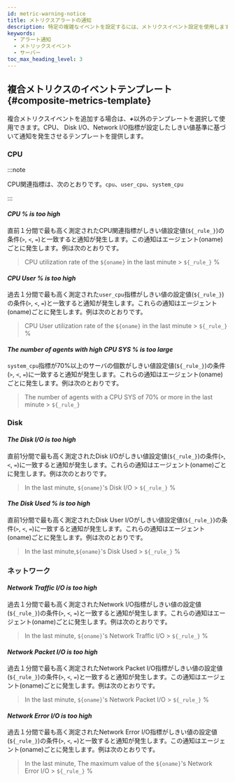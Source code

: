 ```yaml
---
id: metric-warning-notice
title: メトリクスアラートの通知
description: 特定の複雑なイベントを設定するには、メトリクスイベント設定を使用します。
keywords:
  - アラート通知
  - メトリックスイベント
  - サーバー
toc_max_heading_level: 3
---
```



<Metricswarningnotice />


<Compositemetricswarningnotice />


<Metricseventmodifydelete />


<Metricseventconditionselecttargetguide />

## 複合メトリクスのイベントテンプレート{#composite-metrics-template}

複合メトリクスイベントを追加する場合は、***+***<Cmdname sid="create_new_composite_mxql_event" className="uitext" />以外のテンプレートを選択して使用できます。CPU、 Disk I/O、Network I/O指標が設定したしきい値基準に基づいて通知を発生させるテンプレートを提供します。 

<ImgLang img='server-composite-metrics-template.png' desc='サーバー複合メトリクスのイベントテンプレート' />

### CPU

:::note 

CPU関連指標は、次のとおりです。`cpu`、`user_cpu`、`system_cpu`

:::

#### ***CPU % is too high***

直前１分間で最も高く測定されたCPU関連指標がしきい値設定値(`${_rule_}`)の条件(`>`, `<`, `=`)と一致すると通知が発生します。この通知はエージェント(oname)ごとに発生します。<Cmdname sid="message" className="uitext" />例は次のとおりです。

> CPU utilization rate of the `${oname}` in the last minute > `${_rule_}` %

#### ***CPU User % is too high***

過去１分間で最も高く測定された`user_cpu`指標がしきい値の設定値(`${_rule_}`)の条件(`>`, `<`, `=`)と一致すると通知が発生します。これらの通知はエージェント(oname)ごとに発生します。<Cmdname sid="message" className="uitext" />例は次のとおりです。

> CPU User utilization rate of the `${oname}` in the last minute > `${_rule_} `%

#### ***The number of agents with high CPU SYS % is too large***

`system_cpu`指標が70%以上のサーバの個数がしきい値設定値(`${_rule_}`)の条件(`>`, `<`, `=`)に一致すると通知が発生します。これらの通知はエージェント(oname) ごとに発生します。<Cmdname sid="message" className="uitext" />例は次のとおりです。 

> The number of agents with a CPU SYS of 70% or more in the last minute > `${_rule_}`

### Disk

#### ***The Disk I/O is too high***

直前1分間で最も高く測定されたDisk I/Oがしきい値設定値(`${_rule_}`)の条件(`>`, `<`, `=`)に一致すると通知が発生します。これらの通知はエージェント(oname)ごとに発生します。<Cmdname sid="message" className="uitext" />例は次のとおりです。

> In the last minute, `${oname}`'s Disk I/O > `${_rule_}` %

#### ***The Disk Used % is too high***

直前1分間で最も高く測定されたDisk User I/Oがしきい値設定値(`${_rule_}`)の条件(`>`, `<`, `=`)に一致すると通知が発生します。これらの通知はエージェント(oname)ごとに発生します。<Cmdname sid="message" className="uitext" />例は次のとおりです。

> In the last minute,`${oname}`'s Disk Used > `${_rule_}` %

### ネットワーク

#### ***Network Traffic I/O is too high***

過去１分間で最も高く測定されたNetwork I/O指標がしきい値の設定値(`${_rule_}`)の条件(`>`, `<`, `=`)と一致すると通知が発生します。これらの通知はエージェント(oname)ごとに発生します。<Cmdname sid="message" className="uitext" />例は次のとおりです。

> In the last minute, `${oname}`'s Network Traffic I/O > `${_rule_}` %

#### ***Network Packet I/O is too high***

過去１分間で最も高く測定されたNetwork Packet I/O指標がしきい値の設定値(`${_rule_}`)の条件(`>`, `<`, `=`)と一致すると通知が発生します。この通知はエージェント(oname)ごとに発生します。<Cmdname sid="message" className="uitext" />例は次のとおりです。

> In the last minute, `${oname}`'s Network Packet I/O > `${_rule_}` %

#### ***Network Error I/O is too high***

過去１分間で最も高く測定されたNetwork Error I/O指標がしきい値の設定値(`${_rule_}`)の条件(`>`, `<`, `=`)と一致すると通知が発生します。この通知はエージェント(oname)ごとに発生します。<Cmdname sid="message" className="uitext" />例は次のとおりです。

>  In the last minute, The maximum value of the `${oname}`'s Network Error I/O > `${_rule_}` %
